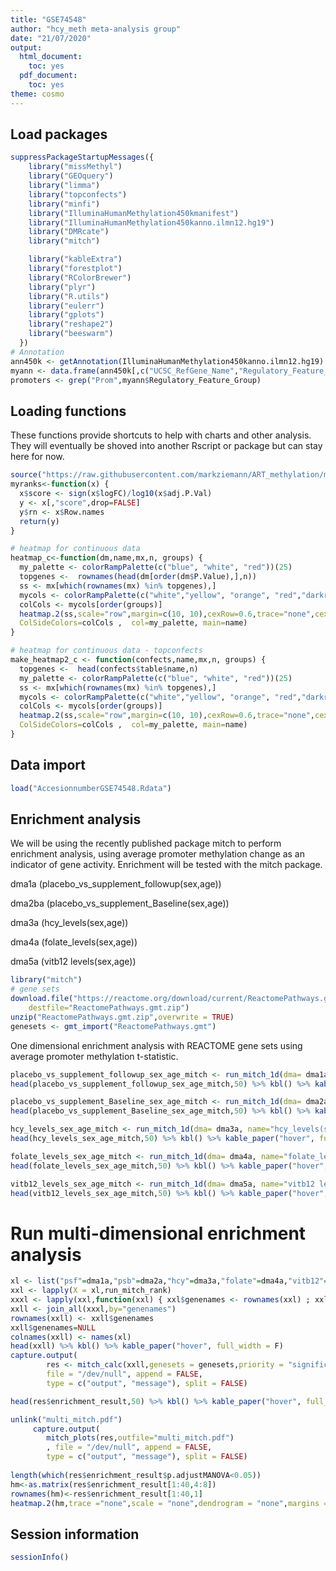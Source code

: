 ```yaml
---
title: "GSE74548"
author: "hcy_meth meta-analysis group"
date: "21/07/2020"
output:
  html_document:
    toc: yes
  pdf_document:
    toc: yes
theme: cosmo
---
```


## Load packages

```r

suppressPackageStartupMessages({
    library("missMethyl")
    library("GEOquery")
    library("limma")
    library("topconfects")
    library("minfi")
    library("IlluminaHumanMethylation450kmanifest")
    library("IlluminaHumanMethylation450kanno.ilmn12.hg19")
    library("DMRcate")
    library("mitch")

    library("kableExtra")
    library("forestplot")
    library("RColorBrewer")
    library("plyr")
    library("R.utils")
    library("eulerr")
    library("gplots")
    library("reshape2")
    library("beeswarm")
  })
# Annotation
ann450k <- getAnnotation(IlluminaHumanMethylation450kanno.ilmn12.hg19)
myann <- data.frame(ann450k[,c("UCSC_RefGene_Name","Regulatory_Feature_Group")])
promoters <- grep("Prom",myann$Regulatory_Feature_Group)

```

## Loading functions

These functions provide shortcuts to help with charts and other analysis. They will
eventually be shoved into another Rscript or package but can stay here for now.

```r

source("https://raw.githubusercontent.com/markziemann/ART_methylation/master/meth_functions.R")
myranks<-function(x) {
  x$score <- sign(x$logFC)/log10(x$adj.P.Val)
  y <- x[,"score",drop=FALSE]
  y$rn <- x$Row.names
  return(y)
}

# heatmap for continuous data
heatmap_c<-function(dm,name,mx,n, groups) {
  my_palette <- colorRampPalette(c("blue", "white", "red"))(25)
  topgenes <-  rownames(head(dm[order(dm$P.Value),],n))
  ss <- mx[which(rownames(mx) %in% topgenes),]
  mycols <- colorRampPalette(c("white","yellow", "orange", "red","darkred"))(n = length(groups))
  colCols <- mycols[order(groups)]
  heatmap.2(ss,scale="row",margin=c(10, 10),cexRow=0.6,trace="none",cexCol=0.4,
  ColSideColors=colCols ,  col=my_palette, main=name)
}

# heatmap for continuous data - topconfects
make_heatmap2_c <- function(confects,name,mx,n, groups) {
  topgenes <-  head(confects$table$name,n)
  my_palette <- colorRampPalette(c("blue", "white", "red"))(25)
  ss <- mx[which(rownames(mx) %in% topgenes),]
  mycols <- colorRampPalette(c("white","yellow", "orange", "red","darkred"))(n = length(groups))
  colCols <- mycols[order(groups)]
  heatmap.2(ss,scale="row",margin=c(10, 10),cexRow=0.6,trace="none",cexCol=0.4,
  ColSideColors=colCols ,  col=my_palette, main=name)  
}

```

## Data import

```r

load("AccesionnumberGSE74548.Rdata")

```

## Enrichment analysis

We will be using the recently published package mitch to perform enrichment analysis, using
average promoter methylation change as an indicator of gene activity.
Enrichment will be tested with the mitch package.

dma1a (placebo_vs_supplement_followup(sex,age))

dma2ba (placebo_vs_supplement_Baseline(sex,age))

dma3a (hcy_levels(sex,age))

dma4a (folate_levels(sex,age))

dma5a (vitb12 levels(sex,age))

```r

library("mitch")
# gene sets
download.file("https://reactome.org/download/current/ReactomePathways.gmt.zip", 
    destfile="ReactomePathways.gmt.zip")
unzip("ReactomePathways.gmt.zip",overwrite = TRUE)
genesets <- gmt_import("ReactomePathways.gmt")

```

One dimensional enrichment analysis with REACTOME gene sets using average promoter methylation t-statistic.

```r

placebo_vs_supplement_followup_sex_age_mitch <- run_mitch_1d(dma= dma1a, name="placebo_vs_supplement_followup(sex,age)_mitch")
head(placebo_vs_supplement_followup_sex_age_mitch,50) %>% kbl() %>% kable_paper("hover", full_width = F)

placebo_vs_supplement_Baseline_sex_age_mitch <- run_mitch_1d(dma= dma2a, name="placebo_vs_supplement_Baseline_(sex,age)_mitch")
head(placebo_vs_supplement_Baseline_sex_age_mitch,50) %>% kbl() %>% kable_paper("hover", full_width = F)

hcy_levels_sex_age_mitch <- run_mitch_1d(dma= dma3a, name="hcy_levels(sex,age)_mitch")
head(hcy_levels_sex_age_mitch,50) %>% kbl() %>% kable_paper("hover", full_width = F)

folate_levels_sex_age_mitch <- run_mitch_1d(dma= dma4a, name="folate_levels(sex,age)_mitch")
head(folate_levels_sex_age_mitch,50) %>% kbl() %>% kable_paper("hover", full_width = F)

vitb12_levels_sex_age_mitch <- run_mitch_1d(dma= dma5a, name="vitb12 levels(sex,age)_mitch")
head(vitb12_levels_sex_age_mitch,50) %>% kbl() %>% kable_paper("hover", full_width = F)

```

# Run multi-dimensional enrichment analysis

```r

xl <- list("psf"=dma1a,"psb"=dma2a,"hcy"=dma3a,"folate"=dma4a,"vitb12"= dma5a)
xxl <- lapply(X = xl,run_mitch_rank)  
xxxl <- lapply(xxl,function(xxl) { xxl$genenames <- rownames(xxl) ; xxl} )
xxll <- join_all(xxxl,by="genenames")
rownames(xxll) <- xxll$genenames
xxll$genenames=NULL
colnames(xxll) <- names(xl)
head(xxll) %>% kbl() %>% kable_paper("hover", full_width = F)
capture.output(
        res <- mitch_calc(xxll,genesets = genesets,priority = "significance"),
        file = "/dev/null", append = FALSE,
        type = c("output", "message"), split = FALSE)

head(res$enrichment_result,50) %>% kbl() %>% kable_paper("hover", full_width = F) 

unlink("multi_mitch.pdf")
     capture.output(
        mitch_plots(res,outfile="multi_mitch.pdf")
        , file = "/dev/null", append = FALSE,
        type = c("output", "message"), split = FALSE)
     
length(which(res$enrichment_result$p.adjustMANOVA<0.05))
hm<-as.matrix(res$enrichment_result[1:40,4:8])
rownames(hm)<-res$enrichment_result[1:40,1]
heatmap.2(hm,trace ="none",scale = "none",dendrogram = "none",margins = c(7,25),cexCol = 0.7)

```

## Session information

```r

sessionInfo()

```

